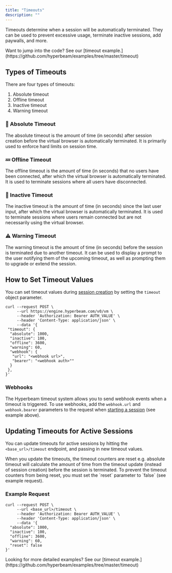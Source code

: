 ```yaml
---
title: "Timeouts"
description: ""
---
```


Timeouts determine when a session will be automatically terminated.
They can be used to prevent excessive usage, terminate inactive sessions,
add paywalls, and more.

<Note>
  Want to jump into the code? See our [timeout
  example.](https://github.com/hyperbeam/examples/tree/master/timeout)
</Note>

## Types of Timeouts

There are four types of timeouts:

1. Absolute timeout
2. Offline timeout
3. Inactive timeout
4. Warning timeout

### 🛑 Absolute Timeout

The absolute timeout is the amount of time (in seconds) after
session creation before the virtual browser is automatically terminated.
It is primarily used to enforce hard limits on session time.

### 💤 Offline Timeout

The offline timeout is the amount of time (in seconds) that no users
have been connected, after which the virtual browser is automatically
terminated. It is used to terminate sessions where all users have disconnected.

### 👻 Inactive Timeout

The inactive timeout is the amount of time (in seconds) since the
last user input, after which the virtual browser is automatically
terminated. It is used to terminate sessions where users remain connected
but are not necessarily using the virtual browser.

### ⚠️ Warning Timeout

The warning timeout is the amount of time (in seconds) before the session
is terminated due to another timeout. It can be used to display a prompt
to the user notifying them of the upcoming timeout, as well as prompting
them to upgrade or extend the session.

## How to Set Timeout Values

You can set timeout values during [session creation](/rest-api/dispatch/start-chromium-session) by setting the `timeout`
object parameter.

```curl
curl --request POST \
     --url https://engine.hyperbeam.com/v0/vm \
     --header 'Authorization: Bearer AUTH_VALUE' \
     --header 'Content-Type: application/json' \
     --data '{
 "timeout": {
  "absolute": 1000,
  "inactive": 100,
  "offline": 3600,
  "warning": 60,
  "webhook": {
   "url": "<webhook url>",
   "bearer": "<webhook auth>""
  }
 },
}'
```

### Webhooks

The Hyperbeam timeout system allows you to send webhook events when a timeout is triggered. To use webhooks, add the `webhook.url` and `webhook.bearer` parameters to the request when [starting a session](https://docs.hyperbeam.com/rest-api/dispatch/start-chromium-session) (see example above).

## Updating Timeouts for Active Sessions

You can update timeouts for active sessions by hitting the `<base_url>/timeout` endpoint, and passing in new timeout values.

<Note>
  When you update the timeouts, the timeout counters are reset e.g. absolute
  timeout will calculate the amount of time from the timeout update (instead of
  session creation) before the session is terminated. To prevent the timeout
  counters from being reset, you must set the `reset` parameter to `false` (see
  example request).
</Note>

### Example Request

```curl
curl --request POST \
     --url <base_url>/timeout \
     --header 'Authorization: Bearer AUTH_VALUE' \
     --header 'Content-Type: application/json' \
     --data '{
  "absolute": 1000,
  "inactive": 100,
  "offline": 3600,
  "warning": 60,
  "reset": false
}'
```

<Note>
  Looking for more detailed examples? See our [timeout
  example.](https://github.com/hyperbeam/examples/tree/master/timeout)
</Note>
